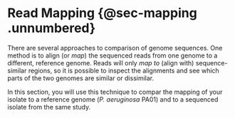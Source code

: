 # Read Mapping {@sec-mapping .unnumbered}

There are several approaches to comparison of genome sequences. One method is to align (or _map_) the sequenced reads from one genome to a different, reference genome. Reads will only _map to_ (align with) sequence-similar regions, so it is possible to inspect the alignments and see which parts of the two genomes are similar or dissimilar.

In this section, you will use this technique to compar the mapping of your isolate to a reference genome (_P. aeruginosa_ PA01) and to a sequenced isolate from the same study.